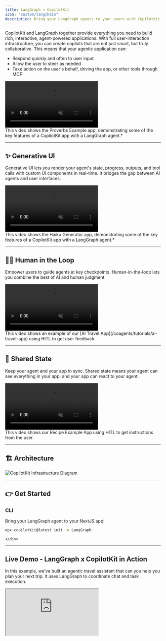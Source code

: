 ```yaml
---
title: LangGraph × CopilotKit
icon: "custom/langchain"
description: Bring your LangGraph agents to your users with CopilotKit.
---
```



CopilotKit and LangGraph together provide everything you need to build rich, interactive, agent-powered applications. With full user-interaction infrastructure, you can create copilots that are not just smart, but truly collaborative.  This means that your agentic application can:
* Respond quickly and often to user input
* Allow the user to steer as needed
* Take action on the user's behalf, driving the app, or other tools through MCP

<div className="p-0 rounded-lg shadow-[0_0_40px_10px_rgba(99,102,241,0.4)]">
  <div className="relative group">
    <video 
      src="https://cdn.copilotkit.ai/docs/copilotkit/videos/coagents/overview.mp4"
      className="rounded-lg w-full"
      controls
      autoPlay
      muted
      loop
      playsInline
    />
    <div className="absolute inset-0 flex items-center justify-center gap-4 opacity-0 group-hover:opacity-100 transition-opacity bg-black/20">
      <a href="https://examples-coagents-proverbs.vercel.app/" className="inline-flex items-center px-4 py-1 rounded-lg bg-blue-100 dark:bg-blue-900 text-blue-900 dark:text-blue-100 hover:bg-blue-200 dark:hover:bg-blue-800 transition-colors">
        Live Demo
      </a>
      <a href="https://github.com/CopilotKit/CopilotKit/tree/main/examples/coagents/proverbs" className="inline-flex items-center px-4 py-1 rounded-lg bg-gray-100 dark:bg-gray-800 text-gray-900 dark:text-gray-100 hover:bg-gray-200 dark:hover:bg-gray-700 transition-colors">
        GitHub
      </a>
    </div>
  </div>
</div>

<Callout>
This video shows the Proverbs Example app, demonstrating some of the key features of a CopilotKit app with a LangGraph agent.*
</Callout>

---

## ✨ Generative UI

Generative UI lets you render your agent's state, progress, outputs, and tool calls with custom UI components in real-time. It bridges the gap between AI agents and user interfaces. 

<div className="p-0 rounded-2xl shadow-[0_0_40px_10px_rgba(200,200,200,0.4)]">
  <div className="relative group">
    <video 
      src="https://cdn.copilotkit.ai/docs/copilotkit/videos/coagents/haiku.mp4"
      className="rounded-2xl w-full"
      controls
      autoPlay
      muted
      loop
      playsInline
    />
    <div className="absolute inset-0 flex items-center justify-center gap-4 opacity-0 group-hover:opacity-100 transition-opacity bg-black/20">
      <a href="https://feature-viewer-langgraph.vercel.app/feature/tool_based_generative_ui" className="inline-flex items-center px-4 py-1 rounded-lg bg-blue-100 dark:bg-blue-900 text-blue-900 dark:text-blue-100 hover:bg-blue-200 dark:hover:bg-blue-800 transition-colors">
        Live Demo
      </a>
      <a href="https://github.com/CopilotKit/CopilotKit/tree/main/examples/coagents/haiku" className="inline-flex items-center px-4 py-1 rounded-lg bg-gray-100 dark:bg-gray-800 text-gray-900 dark:text-gray-100 hover:bg-gray-200 dark:hover:bg-gray-700 transition-colors">
        GitHub
      </a>
    </div>
  </div>
</div>

<Callout>
This video shows the Haiku Generator app, demonstrating some of the key features of a CopilotKit app with a LangGraph agent.*
</Callout>

---

## 🧑‍💻 Human in the Loop

Empower users to guide agents at key checkpoints. Human-in-the-loop lets you combine the best of AI and human judgment.

<div className="p-0 rounded-2xl shadow-[0_0_40px_10px_rgba(200,200,200,0.4)]">
  <div className="relative group">
    <video 
      src="https://cdn.copilotkit.ai/docs/copilotkit/images/coagents/human-in-the-loop-example.mp4"
      className="rounded-lg w-full"
      controls
      autoPlay
      muted
      loop
      playsInline
    />
    <div className="absolute inset-0 flex items-center justify-center gap-4 opacity-0 group-hover:opacity-100 transition-opacity bg-black/20">
      <a href="https://examples-coagents-ai-travel-app.vercel.app/" className="inline-flex items-center px-4 py-1 rounded-lg bg-blue-100 dark:bg-blue-900 text-blue-900 dark:text-blue-100 hover:bg-blue-200 dark:hover:bg-blue-800 transition-colors">
        Live Demo
      </a>
      <a href="https://github.com/CopilotKit/CopilotKit/tree/main/examples/coagents/ai-travel-app" className="inline-flex items-center px-4 py-1 rounded-lg bg-gray-100 dark:bg-gray-800 text-gray-900 dark:text-gray-100 hover:bg-gray-200 dark:hover:bg-gray-700 transition-colors">
        GitHub
      </a>
    </div>
  </div>
</div>

<Callout>
  This video shows an example of our [AI Travel App](/coagents/tutorials/ai-travel-app) using HITL to get user feedback.
</Callout>

---

## 🔄 Shared State

Keep your agent and your app in sync. Shared state means your agent can see everything in your app, and your app can react to your agent.

<div className="p-0 rounded-2xl shadow-[0_0_40px_10px_rgba(200,200,200,0.4)]">
  <div className="relative group">
    <video 
      src="https://cdn.copilotkit.ai/docs/copilotkit/videos/coagents/shared-state.mp4"
      className="rounded-lg w-full"
      controls
      autoPlay
      muted
      loop
      playsInline
    />
    <div className="absolute inset-0 flex items-center justify-center gap-4 opacity-0 group-hover:opacity-100 transition-opacity bg-black/20">
      <a href="https://examples-coagents-recipe.vercel.app/" className="inline-flex items-center px-4 py-1 rounded-lg bg-blue-100 dark:bg-blue-900 text-blue-900 dark:text-blue-100 hover:bg-blue-200 dark:hover:bg-blue-800 transition-colors">
        Live Demo
      </a>
      <a href="https://github.com/CopilotKit/CopilotKit/tree/main/examples/coagents/recipe" className="inline-flex items-center px-4 py-1 rounded-lg bg-gray-100 dark:bg-gray-800 text-gray-900 dark:text-gray-100 hover:bg-gray-200 dark:hover:bg-gray-700 transition-colors">
        GitHub
      </a>
    </div>
  </div>
</div>

<Callout>
  This video shows our Recipe Example App using HITL to get instructions from the user.
</Callout>

---

## 🏗️ Architecture

<div className="p-0 rounded-2xl shadow-[0_0_40px_10px_rgba(79,70,229,0.4)]">
  <img src="https://cdn.copilotkit.ai/docs/copilotkit/images/CoAgents.gif" alt="CopilotKit Infrastructure Diagram" className="w-full rounded-2xl" />
</div>

---

## 👉  Get Started

  <div className="lg:col-span-4 border-2 border-border px-6 pt-1 pb-4 rounded-xl text-center transition-colors min-h-[180px] flex flex-col justify-between">
    <div>
      <h3 className="text-xl font-bold mb-3 text-foreground">CLI</h3>
      <p className="text-sm text-muted-foreground mb-4">Bring your LangGraph agent to your NextJS app!</p>
    </div>
    <div className="h-12 flex items-center justify-center">
      
```bash
npx copilotkit@latest init -m LangGraph
```
    </div>
  </div>

  ---

## Live Demo - LangGraph x CopilotKit in Action

In this example, we've built an agentic travel assistant that can you help you plan your next trip. It uses LangGraph
to coordinate chat and task execution.

<div className="flex justify-center mb-10">
<iframe src="https://examples-coagents-ai-travel-app.vercel.app?copilotOpen=true" className="w-[800px] h-[600px] rounded-xl border" />
</div>

## 👉 Next Steps

- [Quickstart Guide](/coagents/quickstart/langgraph)
- [Feature Overview](https://feature-viewer-langgraph.vercel.app/)
- [Tutorial: Build a Travel Agent](/coagents/tutorials/ai-travel-app)
- [Reference Docs](/coagents/reference)

<CTACards cards={[
  {
    title: "Quickstart",
    href: "/coagents/quickstart/langgraph",
    description: "Build your first CoAgent in minutes."
  },
  {
    title: "Feature Overview",
    href: "https://feature-viewer-langgraph.vercel.app/",
    description: "Try the key features of CoAgents powered by CopilotKit & LangGraph."
  },
  {
    title: "Travel Agent Tutorial",
    href: "/coagents/tutorials/ai-travel-app",
    description: "Step-by-step guide to building an agent-native travel app."
  }
]} />
